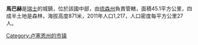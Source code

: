 '''馬巴赫'''是[[瑞士|瑞士]]的城鎮，位於該國中部，由[[琉森州|琉森州]]負責管轄，面積45.1平方公里，四成半土地是森林，海拔高度871米，2011年人口1,217，人口密度每平方公里27人。

{{Authority control}}
{{Switzerland-geo-stub}}
[[Category:卢塞恩州的市镇|Category:卢塞恩州的市镇]]